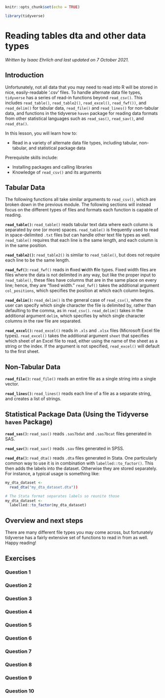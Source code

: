 
```r
knitr::opts_chunk$set(echo = TRUE)

library(tidyverse)
```

# Reading tables dta and other data types

*Written by Isaac Ehrlich and last updated on 7 October 2021.*

## Introduction

Unfortunately, not all data that you may need to read into R will be stored in nice, easily-readable '.csv' files. To handle alternate data file types, `tidyverse` has a series of read-in functions beyond `read_csv()`. This includes `read_table()`, `read_table2()`, `read_excel()`, `read_fwf())`, and `read_delim()` for tabular data, `read_file()` and `read_lines()` for non-tabular data, and functions in the tidyverse `haven` package for reading data formats from other statistical languages such as `read_sas()`, `read_sav()`, and `read_dta()`.      

In this lesson, you will learn how to:

- Read in a variety of alternate data file types, including tabular, non-tabular, and statistical package data


Prerequisite skills include:

- Installing packages and calling libraries
- Knowledge of `read_csv()` and its arguments

## Tabular Data

The following functions all take similar arguments to `read_csv()`, which are broken down in the previous module. The following sections will instead focus on the different types of files and formats each function is capable of reading.

**`read_table()`: **
`read_table()` reads tabular text data where each column is separated by one (or more) spaces. `read_table()` is frequently used to read in space-delimited `.txt` files but can handle other text file types as well. `read_table()` requires that each line is the same length, and each column is in the same position.

**`read_table2()`: **
`read_table2()` is similar to `read_table()`, but does not require each line to be the same length. 

**`read_fwf()`: **
`read_fwf()` reads in **f**ixed **w**idth **f**ile types. Fixed width files are files where the data is not delimited in any way, but like the proper input to `read_table()`, these files have columns that are in the same place on every line; hence, they are "fixed width." `read_fwf()` takes the additional argument `col_positions`, which specifies the position at which each column begins.

**`read_delim()`: **
`read_delim()` is the general case of `read_csv()`, where the user can specify which single character the file is delimited by, rather than defaulting to the comma, as in `read_csv()`. `read_delim()` takes in the additional argument `delim`, which specifies by which single character columns in the raw file are separated.

**`read_excel()`: **
`read_excel()` reads in `.xls` and `.xlsx` files (Microsoft Excel file types). `read_excel()` takes the additional argument `sheet` that specifies which sheet of an Excel file to read, either using the name of the sheet as a string or the index. If the argument is not specified, `read_excel()` will default to the first sheet.

## Non-Tabular Data

**`read_file()`: **
`read_file()` reads an entire file as a single string into a single vector.

**`read_lines()`: **
`read_lines()` reads each line of a file as a separate string, and creates a list of strings.

## Statistical Package Data (Using the Tidyverse `haven` Package)

**`read_sas()`: **
`read_sas()` reads `.sas7bdat` and `.sas7bcat` files generated in SAS.

**`read_sav()`: **
`read_sav()` reads `.sav` files generated in SPSS.

**`read_dta()`: **
`read_dta()` reads `.dta` files generated in Stata. One particularly common way to use it is in combination with `labelled::to_factor()`. This then adds the labels into the dataset. Otherwise they are stored separately. For instance, a typical usage is something like:

```r
my_dta_dataset <- 
  read_dta("my_dta_dataset.dta"))

# The Stata format separates labels so reunite those
my_dta_dataset <- 
  labelled::to_factor(my_dta_dataset)
```

## Overview and next steps

There are many different file types you may come across, but fortunately tidyverse has a fairly extensive set of functions to read in from as well. Happy reading!


## Exercises

### Question 1

### Question 2

### Question 3

### Question 4

### Question 5

### Question 6

### Question 7

### Question 8

### Question 9

### Question 10
